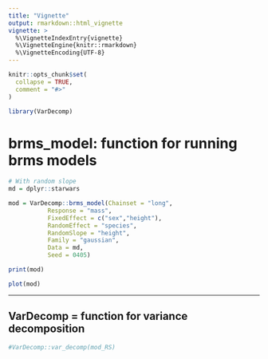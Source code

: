 ```yaml
---
title: "Vignette"
output: rmarkdown::html_vignette
vignette: >
  %\VignetteIndexEntry{vignette}
  %\VignetteEngine{knitr::rmarkdown}
  %\VignetteEncoding{UTF-8}
---
```


```r
knitr::opts_chunk$set(
  collapse = TRUE,
  comment = "#>"
)
```

```r
library(VarDecomp)
```

<!-- WARNING - This vignette is generated by {fusen} from dev/VarDecomp_package.Rmd: do not edit by hand -->

# brms_model: function for running brms models

```r

# With random slope
md = dplyr::starwars

mod = VarDecomp::brms_model(Chainset = "long", 
           Response = "mass", 
           FixedEffect = c("sex","height"), 
           RandomEffect = "species", 
           RandomSlope = "height",
           Family = "gaussian", 
           Data = md, 
           Seed = 0405)

print(mod)

plot(mod)

```

________


## VarDecomp = function for variance decomposition

```r
#VarDecomp::var_decomp(mod_RS)

```

